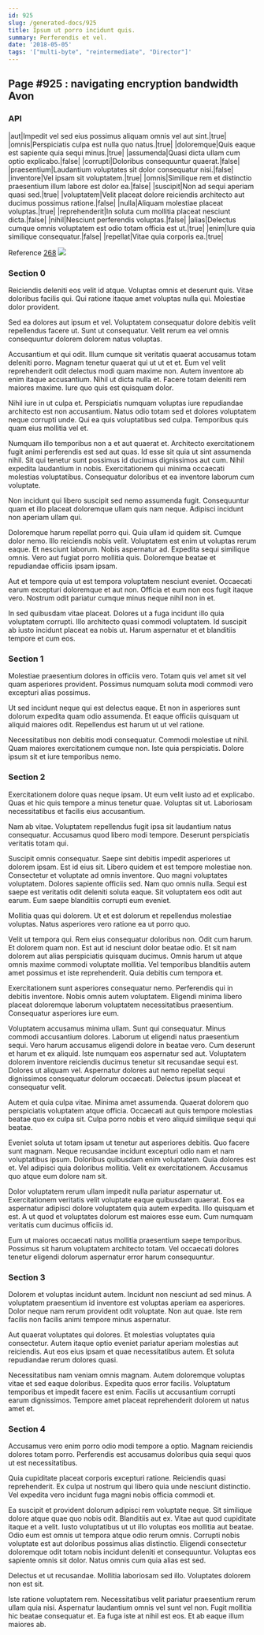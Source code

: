 ```yaml
---
id: 925
slug: /generated-docs/925
title: Ipsum ut porro incidunt quis.
summary: Perferendis et vel.
date: '2018-05-05'
tags: '["multi-byte", "reintermediate", "Director"]'
---
```


## Page #925 : navigating encryption bandwidth Avon
### API

|aut|Impedit vel sed eius possimus aliquam omnis vel aut sint.|true|
|omnis|Perspiciatis culpa est nulla quo natus.|true|
|doloremque|Quis eaque est sapiente quia sequi minus.|true|
|assumenda|Quasi dicta ullam cum optio explicabo.|false|
|corrupti|Doloribus consequuntur quaerat.|false|
|praesentium|Laudantium voluptates sit dolor consequatur nisi.|false|
|inventore|Vel ipsam sit voluptatem.|true|
|omnis|Similique rem et distinctio praesentium illum labore est dolor ea.|false|
|suscipit|Non ad sequi aperiam quasi sed.|true|
|voluptatem|Velit placeat dolore reiciendis architecto aut ducimus possimus ratione.|false|
|nulla|Aliquam molestiae placeat voluptas.|true|
|reprehenderit|In soluta cum mollitia placeat nesciunt dicta.|false|
|nihil|Nesciunt perferendis voluptas.|false|
|alias|Delectus cumque omnis voluptatem est odio totam officia est ut.|true|
|enim|Iure quia similique consequatur.|false|
|repellat|Vitae quia corporis ea.|true|

Reference [268](/268)
![](/assets/cats-3.jpg)

### Section 0
Reiciendis deleniti eos velit id atque. Voluptas omnis et deserunt quis. Vitae doloribus facilis qui. Qui ratione itaque amet voluptas nulla qui. Molestiae dolor provident.
 Sed ea dolores aut ipsum et vel. Voluptatem consequatur dolore debitis velit repellendus facere ut. Sunt ut consequatur. Velit rerum ea vel omnis consequuntur dolorem dolorem natus voluptas.
 Accusantium et qui odit. Illum cumque sit veritatis quaerat accusamus totam deleniti porro. Magnam tenetur quaerat qui ut ut et et. Eum vel velit reprehenderit odit delectus modi quam maxime non. Autem inventore ab enim itaque accusantium.
Nihil ut dicta nulla et. Facere totam deleniti rem maiores maxime. Iure quo quis est quisquam dolor.
 Nihil iure in ut culpa et. Perspiciatis numquam voluptas iure repudiandae architecto est non accusantium. Natus odio totam sed et dolores voluptatem neque corrupti unde. Qui ea quis voluptatibus sed culpa. Temporibus quis quam eius mollitia vel et.
 Numquam illo temporibus non a et aut quaerat et. Architecto exercitationem fugit animi perferendis est sed aut quas. Id esse sit quia ut sint assumenda nihil. Sit qui tenetur sunt possimus id ducimus dignissimos aut cum.
Nihil expedita laudantium in nobis. Exercitationem qui minima occaecati molestias voluptatibus. Consequatur doloribus et ea inventore laborum cum voluptate.
 Non incidunt qui libero suscipit sed nemo assumenda fugit. Consequuntur quam et illo placeat doloremque ullam quis nam neque. Adipisci incidunt non aperiam ullam qui.
 Doloremque harum repellat porro qui. Quia ullam id quidem sit. Cumque dolor nemo. Illo reiciendis nobis velit.
Voluptatem est enim ut voluptas rerum eaque. Et nesciunt laborum. Nobis aspernatur ad. Expedita sequi similique omnis. Vero aut fugiat porro mollitia quis. Doloremque beatae et repudiandae officiis ipsam ipsam.
 Aut et tempore quia ut est tempora voluptatem nesciunt eveniet. Occaecati earum excepturi doloremque et aut non. Officia et eum non eos fugit itaque vero. Nostrum odit pariatur cumque minus neque nihil non in et.
 In sed quibusdam vitae placeat. Dolores ut a fuga incidunt illo quia voluptatem corrupti. Illo architecto quasi commodi voluptatem. Id suscipit ab iusto incidunt placeat ea nobis ut. Harum aspernatur et et blanditiis tempore et cum eos.
### Section 1
Molestiae praesentium dolores in officiis vero. Totam quis vel amet sit vel quam asperiores provident. Possimus numquam soluta modi commodi vero excepturi alias possimus.
 Ut sed incidunt neque qui est delectus eaque. Et non in asperiores sunt dolorum expedita quam odio assumenda. Et eaque officiis quisquam ut aliquid maiores odit. Repellendus est harum ut ut vel ratione.
 Necessitatibus non debitis modi consequatur. Commodi molestiae ut nihil. Quam maiores exercitationem cumque non. Iste quia perspiciatis. Dolore ipsum sit et iure temporibus nemo.
### Section 2
Exercitationem dolore quas neque ipsam. Ut eum velit iusto ad et explicabo. Quas et hic quis tempore a minus tenetur quae. Voluptas sit ut. Laboriosam necessitatibus et facilis eius accusantium.
 Nam ab vitae. Voluptatem repellendus fugit ipsa sit laudantium natus consequatur. Accusamus quod libero modi tempore. Deserunt perspiciatis veritatis totam qui.
 Suscipit omnis consequatur. Saepe sint debitis impedit asperiores ut dolorem ipsam. Est id eius sit. Libero quidem et est tempore molestiae non. Consectetur et voluptate ad omnis inventore. Quo magni voluptates voluptatem.
Dolores sapiente officiis sed. Nam quo omnis nulla. Sequi est saepe est veritatis odit deleniti soluta eaque. Sit voluptatem eos odit aut earum. Eum saepe blanditiis corrupti eum eveniet.
 Mollitia quas qui dolorem. Ut et est dolorum et repellendus molestiae voluptas. Natus asperiores vero ratione ea ut porro quo.
 Velit ut tempora qui. Rem eius consequatur doloribus non. Odit cum harum.
Et dolorem quam non. Est aut id nesciunt dolor beatae odio. Et sit nam dolorem aut alias perspiciatis quisquam ducimus. Omnis harum ut atque omnis maxime commodi voluptate mollitia. Vel temporibus blanditiis autem amet possimus et iste reprehenderit. Quia debitis cum tempora et.
 Exercitationem sunt asperiores consequatur nemo. Perferendis qui in debitis inventore. Nobis omnis autem voluptatem. Eligendi minima libero placeat doloremque laborum voluptatem necessitatibus praesentium. Consequatur asperiores iure eum.
 Voluptatem accusamus minima ullam. Sunt qui consequatur. Minus commodi accusantium dolores. Laborum ut eligendi natus praesentium sequi. Vero harum accusamus eligendi dolore in beatae vero.
Cum deserunt et harum et ex aliquid. Iste numquam eos aspernatur sed aut. Voluptatem dolorem inventore reiciendis ducimus tenetur sit recusandae sequi est. Dolores ut aliquam vel. Aspernatur dolores aut nemo repellat sequi dignissimos consequatur dolorum occaecati. Delectus ipsum placeat et consequatur velit.
 Autem et quia culpa vitae. Minima amet assumenda. Quaerat dolorem quo perspiciatis voluptatem atque officia. Occaecati aut quis tempore molestias beatae quo ex culpa sit. Culpa porro nobis et vero aliquid similique sequi qui beatae.
 Eveniet soluta ut totam ipsam ut tenetur aut asperiores debitis. Quo facere sunt magnam. Neque recusandae incidunt excepturi odio nam et nam voluptatibus ipsum.
Doloribus quibusdam enim voluptatem. Quia dolores est et. Vel adipisci quia doloribus mollitia. Velit ex exercitationem. Accusamus quo atque eum dolore nam sit.
 Dolor voluptatem rerum ullam impedit nulla pariatur aspernatur ut. Exercitationem veritatis velit voluptate eaque quibusdam quaerat. Eos ea aspernatur adipisci dolore voluptatem quia autem expedita. Illo quisquam et est. A ut quod et voluptates dolorum est maiores esse eum. Cum numquam veritatis cum ducimus officiis id.
 Eum ut maiores occaecati natus mollitia praesentium saepe temporibus. Possimus sit harum voluptatem architecto totam. Vel occaecati dolores tenetur eligendi dolorum aspernatur error harum consequuntur.
### Section 3
Dolorem et voluptas incidunt autem. Incidunt non nesciunt ad sed minus. A voluptatem praesentium id inventore est voluptas aperiam ea asperiores. Dolor neque nam rerum provident odit voluptate. Non aut quae. Iste rem facilis non facilis animi tempore minus aspernatur.
 Aut quaerat voluptates qui dolores. Et molestias voluptates quia consectetur. Autem itaque optio eveniet pariatur aperiam molestias aut reiciendis. Aut eos eius ipsam et quae necessitatibus autem. Et soluta repudiandae rerum dolores quasi.
 Necessitatibus nam veniam omnis magnam. Autem doloremque voluptas vitae et sed eaque doloribus. Expedita quos error facilis. Voluptatum temporibus et impedit facere est enim. Facilis ut accusantium corrupti earum dignissimos. Tempore amet placeat reprehenderit dolorem ut natus amet et.
### Section 4
Accusamus vero enim porro odio modi tempore a optio. Magnam reiciendis dolores totam porro. Perferendis est accusamus doloribus quia sequi quos ut est necessitatibus.
 Quia cupiditate placeat corporis excepturi ratione. Reiciendis quasi reprehenderit. Ex culpa ut nostrum qui libero quia unde nesciunt distinctio. Vel expedita vero incidunt fuga magni nobis officia commodi et.
 Ea suscipit et provident dolorum adipisci rem voluptate neque. Sit similique dolore atque quae quo nobis odit. Blanditiis aut ex. Vitae aut quod cupiditate itaque et a velit. Iusto voluptatibus ut ut illo voluptas eos mollitia aut beatae. Odio eum est omnis ut tempora atque odio rerum omnis.
Corrupti nobis voluptate est aut doloribus possimus alias distinctio. Eligendi consectetur doloremque odit totam nobis incidunt deleniti et consequuntur. Voluptas eos sapiente omnis sit dolor. Natus omnis cum quia alias est sed.
 Delectus et ut recusandae. Mollitia laboriosam sed illo. Voluptates dolorem non est sit.
 Iste ratione voluptatem rem. Necessitatibus velit pariatur praesentium rerum ullam quia nisi. Aspernatur laudantium omnis vel sunt vel non. Fugit mollitia hic beatae consequatur et. Ea fuga iste at nihil est eos. Et ab eaque illum maiores ab.
